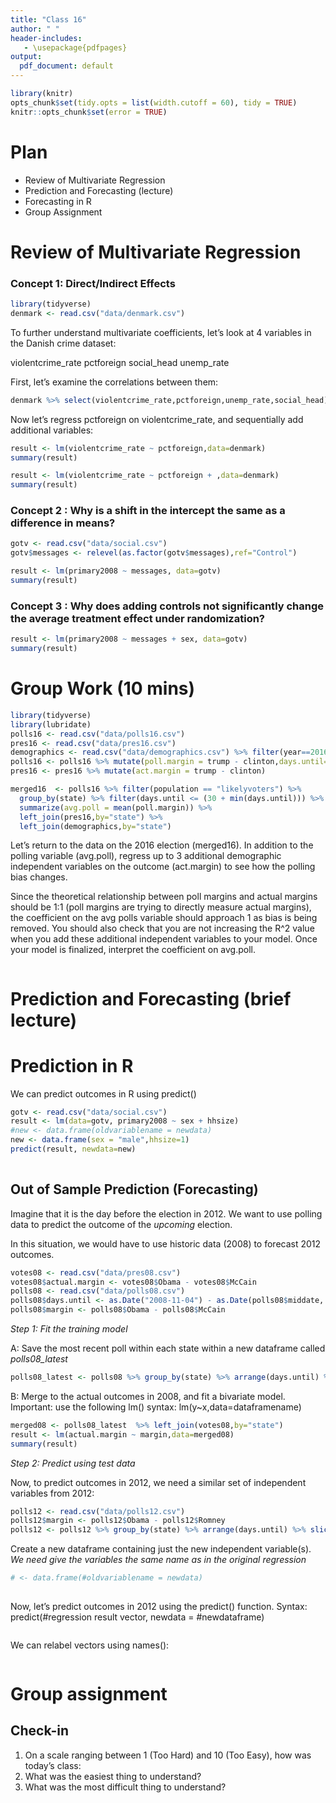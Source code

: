 ```yaml
---
title: "Class 16"
author: " "
header-includes:
   - \usepackage{pdfpages}
output:
  pdf_document: default
---
```


```r
library(knitr)
opts_chunk$set(tidy.opts = list(width.cutoff = 60), tidy = TRUE)
knitr::opts_chunk$set(error = TRUE)
```

# Plan
* Review of Multivariate Regression
* Prediction and Forecasting (lecture)
* Forecasting in R
* Group Assignment

# Review of Multivariate Regression

### Concept 1:  Direct/Indirect Effects

```r
library(tidyverse)
denmark <- read.csv("data/denmark.csv")
```

To further understand multivariate coefficients, let's look at 4 variables in the Danish crime dataset:

violentcrime_rate
pctforeign
social_head
unemp_rate

First, let's examine the correlations between them:

```r

denmark %>% select(violentcrime_rate,pctforeign,unemp_rate,social_head) %>% cor(use="complete.obs")

```

Now let's regress pctforeign on violentcrime_rate, and sequentially add additional variables:

```r

result <- lm(violentcrime_rate ~ pctforeign,data=denmark)
summary(result)

result <- lm(violentcrime_rate ~ pctforeign + ,data=denmark)
summary(result)


```

### Concept 2 : Why is a shift in the intercept the same as a difference in means? 

```r

gotv <- read.csv("data/social.csv")
gotv$messages <- relevel(as.factor(gotv$messages),ref="Control")

result <- lm(primary2008 ~ messages, data=gotv)
summary(result)

```

### Concept 3 : Why does adding controls not significantly change the average treatment effect under randomization?

```r

result <- lm(primary2008 ~ messages + sex, data=gotv)
summary(result)

```


# Group Work (10 mins)

```r
library(tidyverse)
library(lubridate)
polls16 <- read.csv("data/polls16.csv") 
pres16 <- read.csv("data/pres16.csv")
demographics <- read.csv("data/demographics.csv") %>% filter(year==2016)
polls16 <- polls16 %>% mutate(poll.margin = trump - clinton,days.until=mdy("11/8/16") - mdy(middate))
pres16 <- pres16 %>% mutate(act.margin = trump - clinton)

merged16  <- polls16 %>% filter(population == "likelyvoters") %>%
  group_by(state) %>% filter(days.until <= (30 + min(days.until))) %>%
  summarize(avg.poll = mean(poll.margin)) %>%
  left_join(pres16,by="state") %>%
  left_join(demographics,by="state")

```

Let's return to the data on the 2016 election (merged16). In addition to the polling variable (avg.poll), regress up to 3 additional demographic independent variables on the outcome (act.margin) to see how the polling bias changes. 

Since the theoretical relationship between poll margins and actual margins should be 1:1 (poll margins are trying to directly measure actual margins), the coefficient on the avg polls variable should approach 1 as bias is being removed. You should also check that you are not increasing the R^2 value when you add these additional independent variables to your model. Once your model is finalized, interpret the coefficient on avg.poll.

```r


```


# Prediction and Forecasting (brief lecture)

# Prediction in R

We can predict outcomes in R using predict()

```r
gotv <- read.csv("data/social.csv")
result <- lm(data=gotv, primary2008 ~ sex + hhsize)
#new <- data.frame(oldvariablename = newdata)
new <- data.frame(sex = "male",hhsize=1)
predict(result, newdata=new)
  
```

## Out of Sample Prediction (Forecasting)

Imagine that it is the day before the election in 2012. We want to use polling data to predict the outcome of the _upcoming_ election.

In this situation, we would have to use historic data (2008) to forecast 2012 outcomes.

```r
votes08 <- read.csv("data/pres08.csv")
votes08$actual.margin <- votes08$Obama - votes08$McCain
polls08 <- read.csv("data/polls08.csv")
polls08$days.until <- as.Date("2008-11-04") - as.Date(polls08$middate, "%m/%d/%y")
polls08$margin <- polls08$Obama - polls08$McCain
```

*Step 1: Fit the training model*

A: Save the most recent poll within each state within a new dataframe called _polls08_latest_

```r
polls08_latest <- polls08 %>% group_by(state) %>% arrange(days.until) %>% slice(1)

```

B: Merge to the actual outcomes in 2008, and fit a bivariate model. Important: use the following lm() syntax: lm(y~x,data=dataframename)

```r
merged08 <- polls08_latest  %>% left_join(votes08,by="state")
result <- lm(actual.margin ~ margin,data=merged08)
summary(result)

```

*Step 2: Predict using test data*

Now, to predict outcomes in 2012, we need a similar set of independent variables from 2012:

```r
polls12 <- read.csv("data/polls12.csv")
polls12$margin <- polls12$Obama - polls12$Romney
polls12 <- polls12 %>% group_by(state) %>% arrange(days.until) %>% slice(1)
```

Create a new dataframe containing just the new independent variable(s). _We need give the variables the same name as in the original regression_

```r
# <- data.frame(#oldvariablename = newdata)
  
```

Now, let's predict outcomes in 2012 using the predict() function. Syntax: predict(#regression result vector, newdata = #newdataframe)

```r

```

We can relabel vectors using names():

```r

```


# Group assignment


## Check-in

1. On a scale ranging between 1 (Too Hard) and 10 (Too Easy), how was today's class: 
2. What was the easiest thing to understand?
3. What was the most difficult thing to understand?